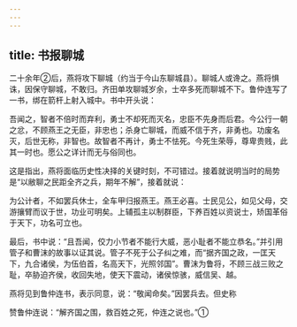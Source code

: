 ```yaml
---
---
---
```

title: 书报聊城
---



二十余年②后，燕将攻下聊城（约当于今山东聊城县）。聊城人或谗之。燕将惧诛，因保守聊城，不敢归。齐田单攻聊城岁余，士卒多死而聊城不下。鲁仲连写了一书，绑在箭杆上射入城中。书中开头说：

吾闻之，智者不倍时而弃利，勇士不却死而灭名，忠臣不先身而后君。今公行一朝之忿，不顾燕王之无臣，非忠也；杀身亡聊城，而威不信于齐，非勇也。功废名灭，后世无称，非智也。故智者不再计，勇士不怯死。今死生荣辱，尊卑贵贱，此其一时也。愿公之详计而无与俗同也。

这是指出，燕将面临历史性决择的关键时刻，不可错过。接着就说明当时的局势是“以敝聊之民距全齐之兵，期年不解”，接着就说：

为公计者，不如罢兵休士，全车甲归报燕王。燕王必喜。士民见公，如见父母，交游攘臂而议于世，功业可明矣。上辅孤主以制群臣，下养百姓以资说士，矫国革俗于天下，功名可立也。

最后，书中说：“且吾闻，佼力小节者不能行大威，恶小耻者不能立恭名。”并引用管子和曹沫的故事以证其说。管子不死于公子纠之难，而“据齐国之政，一匡天下，九合诸侯，为伍伯首，名高天下，光照邻国”。曹沫为鲁将，不顾三战三败之耻，卒胁迫齐侯，收回失地，使天下震动，诸侯惊骇，威信吴、越。

燕将见到鲁仲连书，表示同意，说：“敬闻命矣。”因罢兵去。但史称

赞鲁仲连说：“解齐国之围，救百姓之死，仲连之说也。”①